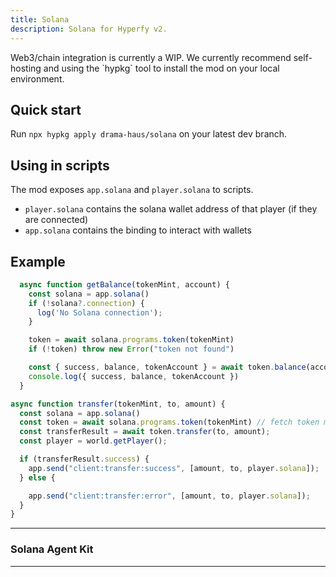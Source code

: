 ```yaml
---
title: Solana
description: Solana for Hyperfy v2.
---
```




<Aside>Web3/chain integration is currently a WIP.  We currently recommend self-hosting and using the `hypkg` tool to install the mod on your local environment.</Aside>

## Quick start

Run `npx hypkg apply drama-haus/solana` on your latest dev branch.

<LinkCard title="You can check what this patch adds here" href="https://github.com/hyperfy-xyz/hyperfy/compare/dev...drama-haus:hyperfy:cow_solana" />


## Using in scripts

The mod exposes `app.solana` and `player.solana` to scripts.
- `player.solana` contains the solana wallet address of that player (if they are connected)
- `app.solana` contains the binding to interact with wallets

## Example

```javascript
  async function getBalance(tokenMint, account) {
    const solana = app.solana()
    if (!solana?.connection) {
      log('No Solana connection');
    }

    token = await solana.programs.token(tokenMint)
    if (!token) throw new Error("token not found")

    const { success, balance, tokenAccount } = await token.balance(account)
    console.log({ success, balance, tokenAccount })
  }

async function transfer(tokenMint, to, amount) {
  const solana = app.solana()
  const token = await solana.programs.token(tokenMint) // fetch token metadata
  const transferResult = await token.transfer(to, amount);
  const player = world.getPlayer();

  if (transferResult.success) {
    app.send("client:transfer:success", [amount, to, player.solana]);
  } else {

    app.send("client:transfer:error", [amount, to, player.solana]);
  }
}

```


---


### Solana Agent Kit

<LinkCard title="AI Agents on Solana" href="/resources/agents/#solana-agent-kit" />

---


